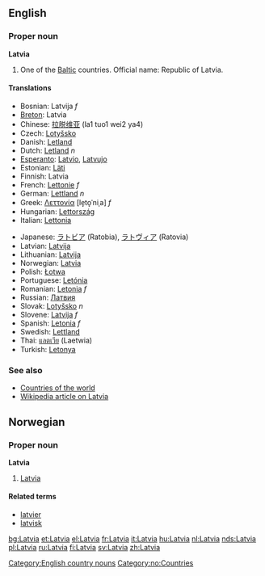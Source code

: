 {{wikipedia}}
{{see|latvia}}

==English==

===Proper noun===
'''Latvia'''

# One of the [[Baltic]] countries. Official name: Republic of Latvia.

====Translations====
{{top}}
*Bosnian: Latvija ''f''
*[[Breton]]: Latvia
*Chinese: [[拉脱维亚]] (la1 tuo1 wei2 ya4)
*Czech: [[Lotyšsko]]
*Danish: [[Letland]]
*Dutch: [[Letland]] ''n''
*[[Esperanto]]: [[Latvio]], [[Latvujo]]
*Estonian: [[Läti]]
*Finnish: Latvia
*French: [[Lettonie]] ''f''
*German: [[Lettland]] ''n''
*Greek: [[Λεττονία]] [le̞to̞ˈniˌa] ''f''
*Hungarian: [[Lettország]]
*Italian: [[Lettonia]]
{{mid}}
*Japanese: [[ラトビア]] (Ratobia), [[ラトヴィア]] (Ratovia)
*Latvian: [[Latvija]]
*Lithuanian: [[Latvija]]
*Norwegian: [[#Norwegian|Latvia]]
*Polish: [[Łotwa]]
*Portuguese: [[Letónia]]
*Romanian: [[Letonia]] ''f''
*Russian: [[Латвия]]
*Slovak: [[Lotyšsko]] ''n''
*Slovene: [[Latvija]] ''f''
*Spanish: [[Letonia]] ''f''
*Swedish: [[Lettland]]
*Thai: [[แลตเวีย]] (Laetwia)
*Turkish: [[Letonya]]
{{bottom}}

===See also===
*[[Countries of the world]]
*[[w:Latvia|Wikipedia article on Latvia]]

[[Category:English country nouns]]

==Norwegian==
===Proper noun===
[[Category:no:Countries]]
'''Latvia'''
#[[#English|Latvia]]
====Related terms====
*[[latvier]]
*[[latvisk]]

[[bg:Latvia]]
[[et:Latvia]]
[[el:Latvia]]
[[fr:Latvia]]
[[it:Latvia]]
[[hu:Latvia]]
[[nl:Latvia]]
[[nds:Latvia]]
[[pl:Latvia]]
[[ru:Latvia]]
[[fi:Latvia]]
[[sv:Latvia]]
[[zh:Latvia]]